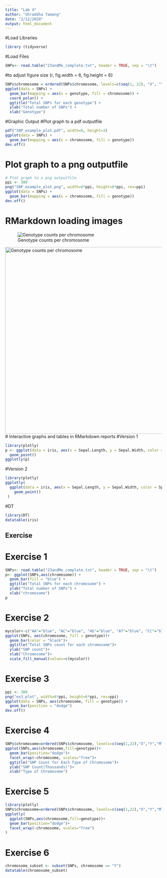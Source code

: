 ```yaml
---
title: "Lab 4"
author: "Shraddha Tamang"
date: "2/12/2020"
output: html_document
---
```


#Load Libraries 
```r
library (tidyverse)
```

#Load Files
```r
SNPs<- read.table("23andMe_complete.txt", header = TRUE, sep = "\t")
```

#to adjust figure size {r, fig.width = 6, fig.height = 6}
```r
SNPs$chromosome = ordered(SNPs$chromosome, levels=c(seq(1, 22), "X", "Y", "MT"))
ggplot(data = SNPs) + 
  geom_bar(mapping = aes(x = genotype, fill = chromosome)) + 
  coord_polar() +
  ggtitle("Total SNPs for each genotype") +
  ylab("Total number of SNPs") +
  xlab("Genotype")
```

#Graphic Output
#Plot graph to a pdf outputfile
```r
pdf("SNP_example_plot.pdf", width=6, height=3)
ggplot(data = SNPs) + 
  geom_bar(mapping = aes(x = chromosome, fill = genotype))
dev.off()
```
# Plot graph to a png outputfile
```r
# Plot graph to a png outputfile
ppi <- 300
png("SNP_example_plot.png", width=6*ppi, height=6*ppi, res=ppi)
ggplot(data = SNPs) + 
  geom_bar(mapping = aes(x = chromosome, fill = genotype))
dev.off()
```
# RMarkdown loading images

![Genotype counts per chromosome](SNP_example_plot.png) 

<img src="SNP_example_plot.png" alt="Genotype counts per chromosome" style="width: 600px;"/>
# Interactive graphs and tables in RMarkdown reports
#Version 1
```r
library(plotly)
p <- ggplot(data = iris, aes(x = Sepal.Length, y = Sepal.Width, color = Species)) + 
  geom_point()
ggplotly(p)
```
#Version 2
```r
library(plotly)
ggplotly(
  ggplot(data = iris, aes(x = Sepal.Length, y = Sepal.Width, color = Species)) + 
    geom_point()
 )
```
#DT
```r
library(DT)
datatable(iris)
```

## Exercise 

# Exercise 1
```r
SNPs<- read.table("23andMe_complete.txt", header = TRUE, sep = "\t")
p<- ggplot(SNPs,aes(chromosome)) +
  geom_bar(fill = "blue") +
  ggtitle("Total SNPs for each chromosome") +
  ylab("Total number of SNPs") +
  xlab("chromosome")
p
```

# Exercise 2
```r
mycolor<-c("AA"="blue", "AC"="blue", "AG"="blue", "AT"="blue", "CC"="blue", "CG"="blue", "CT"="blue", "GG"="blue", "GT"="blue", "TT"="blue","A"="pink", "C"="pink", "G"="pink", "T"="pink", "D"="orange", "DD"="orange", "DI"="orange","I"="orange","II"="orange","--"="green")
ggplot(SNPs, aes(chromosome, fill = genotype))+
  geom_bar(color = "black")+
  ggtitle("Total SNPs count for each chromosome")+
  ylab("SNP count")+
  xlab("Chromosome")+
  scale_fill_manual(values=c(mycolor)) 
```

# Exercise 3
```r
ppi <- 300
png("ex3_plot", width=6*ppi, height=6*ppi, res=ppi)
ggplot(data = SNPs, aes(chromosome, fill = genotype)) + 
  geom_bar(position = "dodge")
dev.off()
```

# Exercise 4
```r
SNPs$chromosome=ordered(SNPs$chromosome, levels=c(seq(1,22),"X","Y","MT"))
ggplot(SNPs,aes(chromosome,fill=genotype))+
  geom_bar(position="dodge")+
  facet_wrap(~chromosome, scales="free")+
  ggtitle("SNP Count for Each Type of Chromosome")+
  ylab("SNP Count(Thousands)")+
  xlab("Type of Chromosome")
```
# Exercise 5
```r
library(plotly)
SNPs$chromosome=ordered(SNPs$chromosome, levels=c(seq(1,22),"X","Y","MT"))
ggplotly(
  ggplot(SNPs,aes(chromosome,fill=genotype))+
  geom_bar(position="dodge")+
  facet_wrap(~chromosome, scales="free")
)
```
# Exercise 6
```r
chromosome_subset <- subset(SNPs, chromosome == "Y")
datatable(chromosome_subset)
```

